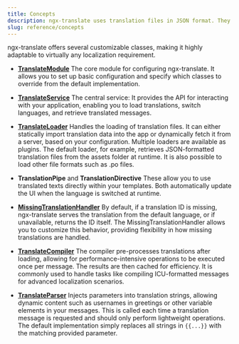 ```yaml
---
title: Concepts
description: ngx-translate uses translation files in JSON format. They can either be nested or flat.
slug: reference/concepts
---
```


ngx-translate offers several customizable classes, making it highly adaptable
to virtually any localization requirement.

- [**TranslateModule**](/reference/translate-module-api)
The core module for configuring ngx-translate. It allows you to set up basic
configuration and specify which classes to override from the default
implementation.

- [**TranslateService**](/reference/translate-service-api)
The central service: It provides the API for interacting with your
application, enabling you to load translations, switch languages, and
retrieve translated messages.

- [**TranslateLoader**](/reference/translate-loader-api)
Handles the loading of translation files. It can either statically import translation data into the app
or dynamically fetch it from a server, based on your configuration. Multiple loaders are available as plugins.
The default loader, for example, retrieves JSON-formatted translation files from the assets folder at runtime.
It is also possible to load other file formats such as .po files.

- **TranslationPipe** and **TranslationDirective**
These allow you to use translated texts directly within your templates. Both automatically
update the UI when the language is switched at runtime.

- [**MissingTranslationHandler**](/reference/missing-translation-handler-api)
By default, if a translation ID is missing, ngx-translate serves the translation from the default language,
or if unavailable, returns the ID itself. The MissingTranslationHandler allows you to customize this behavior,
providing flexibility in how missing translations are handled.

- [**TranslateCompiler**](/reference/translate-compiler-api)
The compiler pre-processes translations after loading, allowing for
performance-intensive operations to be executed once per message. The results
are then cached for efficiency. It is commonly used to handle tasks like
compiling ICU-formatted messages for advanced localization scenarios.

- [**TranslateParser**](/reference/translate-parser-api)
Injects parameters into translation strings, allowing dynamic content such as
usernames in greetings or other variable elements in your messages. This is
called each time a translation message is requested and should only perform
lightweight operations. The default implementation simply replaces all
strings in `{{...}}` with the matching provided parameter.


